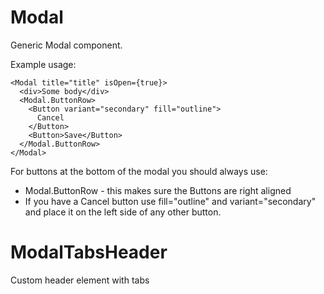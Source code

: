
<Meta title="MDX|Modal" component={Modal} />

# Modal

Generic Modal component.

Example usage:

```tsx
<Modal title="title" isOpen={true}>
  <div>Some body</div>
  <Modal.ButtonRow>
    <Button variant="secondary" fill="outline">
      Cancel
    </Button>
    <Button>Save</Button>
  </Modal.ButtonRow>
</Modal>
```

For buttons at the bottom of the modal you should always use:

- Modal.ButtonRow - this makes sure the Buttons are right aligned
- If you have a Cancel button use fill="outline" and variant="secondary" and place it on the left side of any other button.

<ArgTypes of={Modal} />

# ModalTabsHeader

Custom header element with tabs

<ArgTypes of={ModalTabsHeader} />
